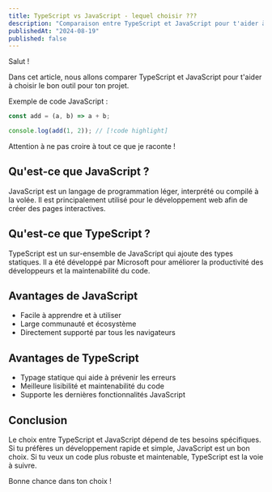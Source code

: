 ```yaml
---
title: TypeScript vs JavaScript - lequel choisir ???
description: "Comparaison entre TypeScript et JavaScript pour t'aider à choisir le bon outil pour ton projet."
publishedAt: "2024-08-19"
published: false
---
```


Salut !

Dans cet article, nous allons comparer TypeScript et JavaScript pour t'aider à choisir le bon outil pour ton projet.

Exemple de code JavaScript :

```js myfile.js
const add = (a, b) => a + b;

console.log(add(1, 2)); // [!code highlight]
```

<Note>
Attention à ne pas croire à tout ce que je raconte !
</Note>

## Qu'est-ce que JavaScript ?

JavaScript est un langage de programmation léger, interprété ou compilé à la volée. Il est principalement utilisé pour le développement web afin de créer des pages interactives.

## Qu'est-ce que TypeScript ?

TypeScript est un sur-ensemble de JavaScript qui ajoute des types statiques. Il a été développé par Microsoft pour améliorer la productivité des développeurs et la maintenabilité du code.

## Avantages de JavaScript

- Facile à apprendre et à utiliser
- Large communauté et écosystème
- Directement supporté par tous les navigateurs

## Avantages de TypeScript

- Typage statique qui aide à prévenir les erreurs
- Meilleure lisibilité et maintenabilité du code
- Supporte les dernières fonctionnalités JavaScript

## Conclusion

Le choix entre TypeScript et JavaScript dépend de tes besoins spécifiques. Si tu préfères un développement rapide et simple, JavaScript est un bon choix. Si tu veux un code plus robuste et maintenable, TypeScript est la voie à suivre.

Bonne chance dans ton choix !